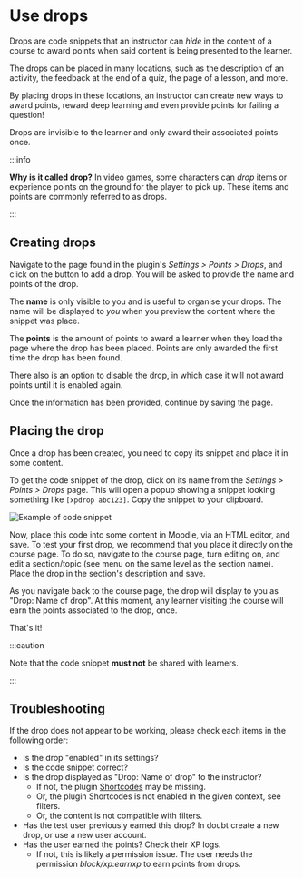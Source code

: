 # Use drops


<RequiresXpPlus />

Drops are code snippets that an instructor can _hide_ in the content of a course to award points when said content is being presented to the learner.

The drops can be placed in many locations, such as the description of an activity, the feedback at the end of a quiz, the page of a lesson, and more.

By placing drops in these locations, an instructor can create new ways to award points, reward deep learning and even provide points for failing a question!

Drops are invisible to the learner and only award their associated points once.

:::info

**Why is it called drop?** In video games, some characters can _drop_ items or experience points on the ground for the player to pick up. These items and points are commonly referred to as drops.

:::

## Creating drops

Navigate to the page found in the plugin's _Settings > Points > Drops_, and click on the button to add a drop. You will be asked to provide the name and points of the drop.

The **name** is only visible to you and is useful to organise your drops. The name will be displayed to _you_ when you preview the content where the snippet was place.

The **points** is the amount of points to award a learner when they load the page where the drop has been placed. Points are only awarded the first time the drop has been found.

There also is an option to disable the drop, in which case it will not award points until it is enabled again.

Once the information has been provided, continue by saving the page.

## Placing the drop

Once a drop has been created, you need to copy its snippet and place it in some content.

To get the code snippet of the drop, click on its name from the _Settings > Points > Drops_ page. This will open a popup showing a snippet looking something like `[xpdrop abc123]`. Copy the snippet to your clipboard.

![Example of code snippet](snippet.png)

Now, place this code into some content in Moodle, via an HTML editor, and save. To test your first drop, we recommend that you place it directly on the course page. To do so, navigate to the course page, turn editing on, and edit a section/topic (see menu on the same level as the section name). Place the drop in the section's description and save.

As you navigate back to the course page, the drop will display to you as "Drop: Name of drop". At this moment, any learner visiting the course will earn the points associated to the drop, once.

That's it!

:::caution

Note that the code snippet **must not** be shared with learners.

:::

## Troubleshooting

If the drop does not appear to be working, please check each items in the following order:

- Is the drop "enabled" in its settings?
- Is the code snippet correct?
- Is the drop displayed as "Drop: Name of drop" to the instructor?
  - If not, the plugin [Shortcodes](https://moodle.org/plugins/filter_shortcodes) may be missing.
  - Or, the plugin Shortcodes is not enabled in the given context, see filters.
  - Or, the content is not compatible with filters.
- Has the test user previously earned this drop? In doubt create a new drop, or use a new user account.
- Has the user earned the points? Check their XP logs.
  - If not, this is likely a permission issue. The user needs the permission _block/xp:earnxp_ to earn points from drops.
